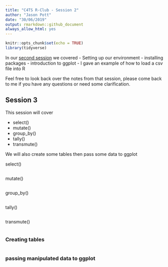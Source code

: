 ```yaml
---
title: "C4TS R-Club - Session 2"
author: "Jason Pott"
date: "30/06/2019"
output: rmarkdown::github_document
always_allow_html: yes
---
```


```r
knitr::opts_chunk$set(echo = TRUE)
library(tidyverse)
```



In our [second session](https://github.com/jasonpott/r4ds/blob/master/02.%20Session%202/session_2.md) we covered - Setting up our environment
- installing packages
- introduction to ggplot
- I gave an example of how to load a csv file into R

Feel free to look back over the notes from that session, please come back to me if you have any questions or need some clarification.


## Session 3

This session will cover

- select()  
- mutate()  
- group_by()  
- tally()  
- transmute()  

We will also create some tables then pass some data to ggplot

select()

```r

```

mutate()
```r

```

group_by()
```r

```

tally()
```r

```


transmute()
```r

```

### Creating tables



```r
```

### passing manipulated data to ggplot


```r
```